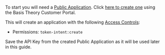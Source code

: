 
To start you will need a [Public Application](/docs/api/applications). Click [here to create one](https://portal.basistheory.com/applications/create?name=Collect+Cards&type=public&permissions=token-intent%3Acreate) using the Basis Theory Customer Portal.

This will create an application with the following [Access Controls](/docs/concepts/access-controls):
* Permissions: `token-intent:create`

<Alert>Save the API Key from the created Public Application as it will be used later in this guide.</Alert>
